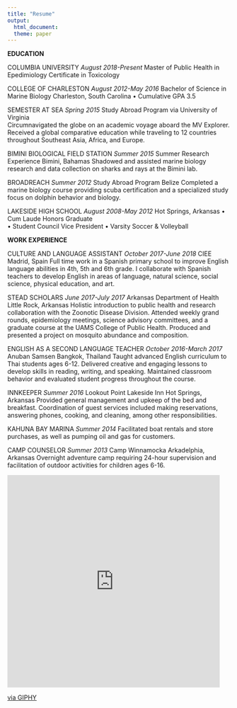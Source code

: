 ```yaml
---
title: "Resume"
output: 
  html_document:
  theme: paper
---
```


**EDUCATION**

COLUMBIA UNIVERSITY                                                               _August 2018-Present_                                                              Master of Public Health in Epedimiology                                            Certificate in Toxicology

COLLEGE OF CHARLESTON                                                           _August 2012-May 2016_
Bachelor of Science in Marine Biology                                     Charleston, South Carolina
•	Cumulative GPA 3.5

SEMESTER AT SEA                                                                     _Spring 2015_
Study Abroad Program via University of Virginia                                  
Circumnavigated the globe on an academic voyage aboard the MV Explorer. Received a global comparative education while traveling to 12 countries throughout Southeast Asia, Africa, and Europe. 

BIMINI BIOLOGICAL FIELD STATION                                                     _Summer 2015_
Summer Research Experience                                                          Bimini, Bahamas
Shadowed and assisted marine biology research and data collection on sharks and rays at the Bimini lab.

BROADREACH                                                                          _Summer 2012_
Study Abroad Program                                                                Belize
Completed a marine biology course providing scuba certification and a specialized study focus on dolphin behavior and biology.

LAKESIDE HIGH SCHOOL                                                            _August 2008-May 2012_
Hot Springs, Arkansas
•	Cum Laude Honors Graduate                                                        
•	Student Council Vice President
•	Varsity Soccer & Volleyball


**WORK EXPERIENCE**

CULTURE AND LANGUAGE ASSISTANT			                                          _October 2017-June 2018_
CIEE Madrid, Spain
Full time work in a Spanish primary school to improve English language abilities in 4th, 5th and 6th grade. I collaborate with Spanish teachers to develop English in areas of language, natural science, social science, physical education, and art.

STEAD SCHOLARS							                                                      _June 2017-July 2017_
Arkansas Department of Health					 
Little Rock, Arkansas
Holistic introduction to public health and research collaboration with the Zoonotic Disease Division. Attended weekly grand rounds, epidemiology meetings, science advisory committees, and a graduate course at the UAMS College of Public Health. Produced and presented a project on mosquito abundance and composition.  

ENGLISH AS A SECOND LANGUAGE TEACHER                                            _October 2016-March 2017_
Anuban Samsen                                                                       Bangkok, Thailand
Taught advanced English curriculum to Thai students ages 6-12. Delivered creative and engaging lessons to develop skills in reading, writing, and speaking. Maintained classroom behavior and evaluated student progress throughout the course.    

INNKEEPER                                                                           _Summer 2016_
Lookout Point Lakeside Inn                                                        Hot Springs, Arkansas
Provided general management and upkeep of the bed and breakfast. Coordination of guest services included making reservations, answering phones, cooking, and cleaning, among other responsibilities. 

KAHUNA BAY MARINA							                                                       _Summer 2014_
Facilitated boat rentals and store purchases, as well as pumping oil and gas for customers. 

CAMP COUNSELOR                                                                        _Summer 2013_
Camp Winnamocka                                                                     Arkadelphia, Arkansas
Overnight adventure camp requiring 24-hour supervision and facilitation of outdoor activities for children ages 6-16.


<iframe src="https://giphy.com/embed/XckDxJImzMygmSq3GZ" width="480" height="480" frameBorder="0" class="giphy-embed" allowFullScreen></iframe><p><a href="https://giphy.com/gifs/jefferiesshow-jim-jefferies-show-the-XckDxJImzMygmSq3GZ">via GIPHY</a></p>
